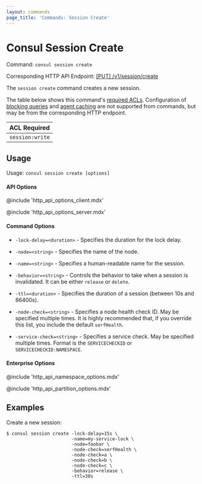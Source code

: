 ```yaml
---
layout: commands
page_title: 'Commands: Session Create'
---
```


# Consul Session Create

Command: `consul session create`

Corresponding HTTP API Endpoint: [\[PUT\] /v1/session/create](/api-docs/session#create-session)

The `session create` command creates a new session.

The table below shows this command's [required ACLs](/api#authentication). Configuration of
[blocking queries](/api-docs/features/blocking) and [agent caching](/api-docs/features/caching)
are not supported from commands, but may be from the corresponding HTTP endpoint.

| ACL Required    |
| --------------- |
| `session:write` |

## Usage

Usage: `consul session create [options]`

#### API Options

@include 'http_api_options_client.mdx'

@include 'http_api_options_server.mdx'

#### Command Options

- `-lock-delay=<duration>` - Specifies the duration for the lock delay.

- `-node=<string>` - Specifies the name of the node.

- `-name=<string>` - Specifies a human-readable name for the session.

- `-behavior=<string>` - Controls the behavior to take when a session is invalidated. It can be either `release` or `delete`.

- `-ttl=<duration>` - Specifies the duration of a session (between 10s and 86400s).

- `-node-check=<string>` - Specifies a node health check ID. May be specified multiple times. It is highly recommended that, if you override this list, you include the default `serfHealth`.

- `-service-check=<string>` - Specifies a service check. May be specified multiple times. Format is the `SERVICECHECKID` or `SERVICECHECKID:NAMESPACE`.

#### Enterprise Options

@include 'http_api_namespace_options.mdx'

@include 'http_api_partition_options.mdx'

## Examples

Create a new session:

```shell-session
$ consul session create -lock-delay=15s \
                        -name=my-service-lock \
                        -node=foobar \
                        -node-check=serfHealth \
                        -node-check=a \
                        -node-check=b \
                        -node-check=c \
                        -behavior=release \
                        -ttl=30s
```
